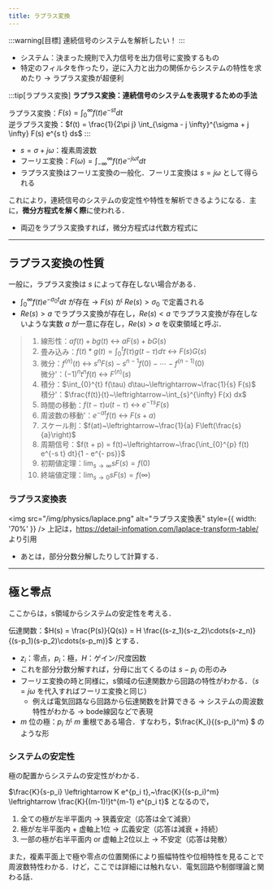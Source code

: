 ```yaml
---
title: ラプラス変換
---
```


:::warning[目標]
連続信号のシステムを解析したい！
:::
- システム：決まった規則で入力信号を出力信号に変換するもの
- 特定のフィルタを作ったり，逆に入力と出力の関係からシステムの特性を求めたり $\to$ ラプラス変換が超便利

:::tip[ラプラス変換]
**ラプラス変換：連続信号のシステムを表現するための手法**

ラプラス変換：$F(s) = \int_{0}^{\infty} f(t) e^{-s t} dt$  
逆ラプラス変換：$f(t) = \frac{1}{2\pi j} \int_{\sigma - j \infty}^{\sigma + j \infty} F(s) e^{s t} ds$
:::
- $s = \sigma + j \omega$：複素周波数
- フーリエ変換：$F(\omega) = \int_{-\infty}^{\infty} f(t) e^{-j \omega t} dt$
- ラプラス変換はフーリエ変換の一般化．フーリエ変換は $s = j \omega$ として得られる

これにより，連続信号のシステムの安定性や特性を解析できるようになる．主に，**微分方程式を解く際**に使われる．
- 両辺をラプラス変換すれば，微分方程式は代数方程式に
---

## ラプラス変換の性質
一般に，ラプラス変換は $s$ によって存在しない場合がある．
- $\int_{0}^{\infty} f(t) e^{-\sigma_0 t} dt$ が存在 $\to$ $F(s)$ が $Re(s) > \sigma_0$ で定義される
- $Re(s) > a$ でラプラス変換が存在し，$Re(s) < a$ でラプラス変換が存在しないような実数 $a$ が一意に存在し，$Re(s) > a$ を収束領域と呼ぶ．

> 1. 線形性：$a f(t) + b g(t)~\leftrightarrow~a F(s) + b G(s)$
> 2. 畳み込み：$f(t) \ast g(t) = \int_{0}^{t} f(\tau) g(t-\tau) d\tau~\leftrightarrow~F(s) G(s)$
> 3. 微分：$f^{(n)}(t)~\leftrightarrow~s^n F(s) - s^{n-1} f(0) - \cdots - f^{(n-1)}(0)$  
微分'：$(-1)^n t^n f(t)~\leftrightarrow~F^{(n)}(s)$
> 4. 積分：$\int_{0}^{t} f(\tau) d\tau~\leftrightarrow~\frac{1}{s} F(s)$  
積分'：$\frac{f(t)}{t}~\leftrightarrow~\int_{s}^{\infty} F(x) dx$
> 5. 時間の移動：$f(t-\tau) u(t-\tau)~\leftrightarrow~e^{-\tau s} F(s)$
> 6. 周波数の移動'：$e^{- at} f(t)~\leftrightarrow~F(s+a)$
> 7. スケール則：$f(at)~\leftrightarrow~\frac{1}{a} F\left(\frac{s}{a}\right)$
> 8. 周期信号：$f(t + p) = f(t)~\leftrightarrow~\frac{\int_{0}^{p} f(t) e^{-s t} dt}{1 - e^{- ps}}$
> 9. 初期値定理：$\lim_{s \to \infty} s F(s) = f(0)$
> 10. 終端値定理：$\lim_{s \to 0} s F(s) = f(\infty)$

### ラプラス変換表
<img src="/img/physics/laplace.png" alt="ラプラス変換表" style={{ width: '70%' }} />
上記は，https://detail-infomation.com/laplace-transform-table/ より引用
- あとは，部分分数分解したりして計算する．

---
## 極と零点
ここからは，s領域からシステムの安定性を考える．

伝達関数：$H(s) = \frac{P(s)}{Q(s)} = H \frac{(s-z_1)(s-z_2)\cdots(s-z_n)}{(s-p_1)(s-p_2)\cdots(s-p_m)}$ とする．
- $z_i$：零点，$p_i$：極，$H$：ゲイン/尺度因数
- これを部分分数分解すれば，分母に出てくるのは $s-p_i$ の形のみ
- フーリエ変換の時と同様に，s領域の伝達関数から回路の特性がわかる．（$s = j\omega$ を代入すればフーリエ変換と同じ）
    - 例えば電気回路なら回路から伝達関数を計算できる $\to$ システムの周波数特性がわかる $\to$ bode線図などで表現
- $m$ 位の極：$p_i$ が $m$ 重根である場合．すなわち，$\frac{K_i}{(s-p_i)^m} $ のような形

### システムの安定性
極の配置からシステムの安定性がわかる．

$\frac{K}{s-p_i} \leftrightarrow K e^{p_i t},~\frac{K}{(s-p_i)^m} \leftrightarrow \frac{K}{(m-1)!}t^{m-1} e^{p_i t}$ となるので，
1. 全ての極が左半平面内 $\to$ 狭義安定（応答は全て減衰）
2. 極が左半平面内 + 虚軸上1位 $\to$ 広義安定（応答は減衰 + 持続）
3. 一部の極が右半平面内 or 虚軸上2位以上 $\to$ 不安定（応答は発散）

また，複素平面上で極や零点の位置関係により振幅特性や位相特性を見ることで周波数特性わかる．けど，ここでは詳細には触れない．電気回路や制御理論と関わる話．

